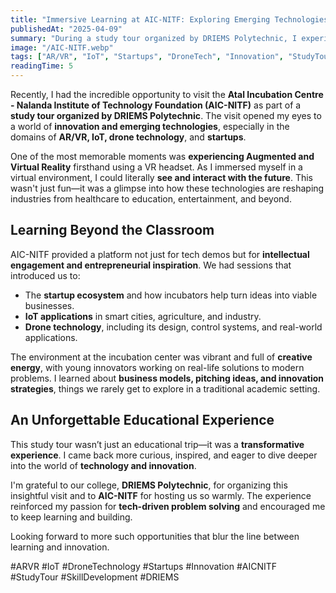 ---
title: "Immersive Learning at AIC-NITF: Exploring Emerging Technologies"
publishedAt: "2025-04-09"
summary: "During a study tour organized by DRIEMS Polytechnic, I experienced cutting-edge AR/VR tech and explored innovations in IoT, drone technology, and startups at Atal Incubation Centre - NITF."
image: "/AIC-NITF.webp"
tags: ["AR/VR", "IoT", "Startups", "DroneTech", "Innovation", "StudyTour"]
readingTime: 5
---

Recently, I had the incredible opportunity to visit the **Atal Incubation Centre - Nalanda Institute of Technology Foundation (AIC-NITF)** as part of a **study tour organized by DRIEMS Polytechnic**. The visit opened my eyes to a world of **innovation and emerging technologies**, especially in the domains of **AR/VR, IoT, drone technology**, and **startups**.

One of the most memorable moments was **experiencing Augmented and Virtual Reality** firsthand using a VR headset. As I immersed myself in a virtual environment, I could literally **see and interact with the future**. This wasn't just fun—it was a glimpse into how these technologies are reshaping industries from healthcare to education, entertainment, and beyond.

## Learning Beyond the Classroom

AIC-NITF provided a platform not just for tech demos but for **intellectual engagement and entrepreneurial inspiration**. We had sessions that introduced us to:

- The **startup ecosystem** and how incubators help turn ideas into viable businesses.
- **IoT applications** in smart cities, agriculture, and industry.
- **Drone technology**, including its design, control systems, and real-world applications.

The environment at the incubation center was vibrant and full of **creative energy**, with young innovators working on real-life solutions to modern problems. I learned about **business models, pitching ideas, and innovation strategies**, things we rarely get to explore in a traditional academic setting.

## An Unforgettable Educational Experience

This study tour wasn’t just an educational trip—it was a **transformative experience**. I came back more curious, inspired, and eager to dive deeper into the world of **technology and innovation**.

I'm grateful to our college, **DRIEMS Polytechnic**, for organizing this insightful visit and to **AIC-NITF** for hosting us so warmly. The experience reinforced my passion for **tech-driven problem solving** and encouraged me to keep learning and building.

Looking forward to more such opportunities that blur the line between learning and innovation.

#ARVR #IoT #DroneTechnology #Startups #Innovation #AICNITF #StudyTour #SkillDevelopment #DRIEMS
